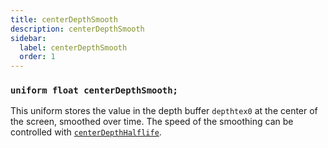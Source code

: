 ```yaml
---
title: centerDepthSmooth
description: centerDepthSmooth
sidebar:
  label: centerDepthSmooth
  order: 1
---
```


### `uniform float centerDepthSmooth;`

This uniform stores the value in the depth buffer `depthtex0` at the center of the screen, smoothed over time. The speed of the smoothing can be controlled with [`centerDepthHalflife`](/reference/directives/constants/centerdepthhalflife).